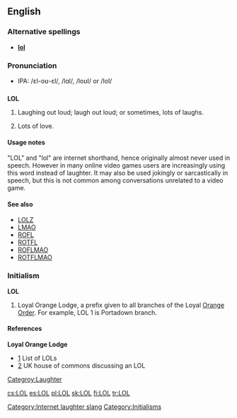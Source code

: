 {{see|lol}}
==English==

===Alternative spellings===
*'''[[lol]]'''

===Pronunciation===
* IPA: /ɛl-oʊ-ɛl/, /lɑl/, /loʊl/ or /lol/

==={{abbreviation}}===
{{wikipedia}}
'''LOL'''
# {{cattag|internet|internet slang}} Laughing out loud; laugh out loud; or sometimes, lots of laughs.
# {{dated}} Lots of love.

====Usage notes====
"LOL" and "lol" are internet shorthand, hence originally almost never used in speech.  However in many online video games users are increasingly using this word instead of laughter.  It may also be used jokingly or sarcastically in speech, but this is not common among conversations unrelated to a video game.

====See also====
*[[LOLZ]]
*[[LMAO]]
*[[ROFL]]
*[[ROTFL]]
*[[ROFLMAO]]
*[[ROTFLMAO]]

===Initialism===
'''LOL'''
# {{cattag|USA|British commonwealth|Ireland}} Loyal Orange Lodge, a prefix given to all branches of the Loyal [[Orange Order]]. For example, LOL 1 is Portadown branch.

====References====
'''Loyal Orange Lodge'''
*[http://www.newtownardsorange.org.uk/twelfth2002.htm] List of LOLs
*[http://www.publications.parliament.uk/pa/cm200304/cmhansrd/vo041118/text/41118w21.htm] UK house of commons discussing an LOL

[[Category:Internet laughter slang]]
[[Category:Initialisms]]
[[Categroy:Laughter]]

[[cs:LOL]]
[[es:LOL]]
[[pl:LOL]]
[[sk:LOL]]
[[fi:LOL]]
[[tr:LOL]]